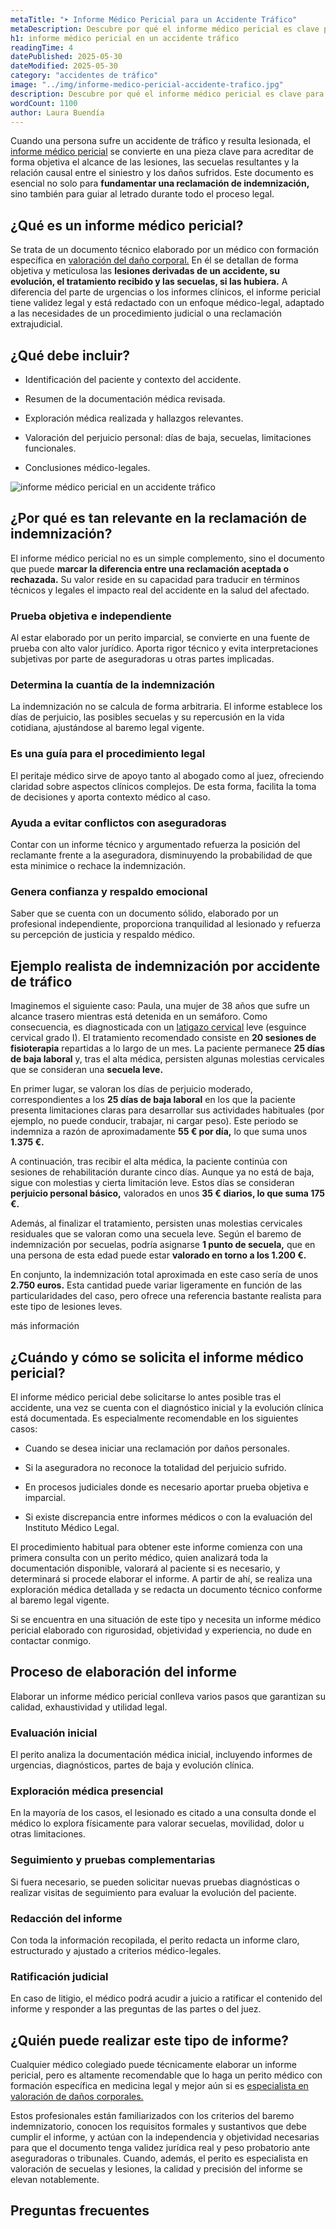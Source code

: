 ```yaml
---
metaTitle: "➤ Informe Médico Pericial para un Accidente Tráfico"
metaDescription: Descubre por qué el informe médico pericial es clave para reclamar una indemnización tras un accidente de tráfico. Qué incluye, quién lo elabora y cuándo solicitarlo.
h1: informe médico pericial en un accidente tráfico
readingTime: 4
datePublished: 2025-05-30
dateModified: 2025-05-30
category: "accidentes de tráfico"
image: "../img/informe-medico-pericial-accidente-trafico.jpg"
description: Descubre por qué el informe médico pericial es clave para reclamar una indemnización tras un accidente de tráfico. Qué incluye, quién lo elabora y cuándo solicitarlo.
wordCount: 1100
author: Laura Buendía
---
```



Cuando una persona sufre un accidente de tráfico y resulta lesionada, el [informe médico pericial](/servicios/informes-medicos-periciales/) se convierte en una pieza clave para acreditar de forma objetiva el alcance de las lesiones, las secuelas resultantes y la relación causal entre el siniestro y los daños sufridos. Este documento es esencial no solo para **fundamentar una reclamación de indemnización,** sino también para guiar al letrado durante todo el proceso legal.

## ¿Qué es un informe médico pericial?

Se trata de un documento técnico elaborado por un médico con formación específica en [valoración del daño corporal.](/servicios/valoracion-dano-corporal/) En él se detallan de forma objetiva y meticulosa las **lesiones derivadas de un accidente, su evolución, el tratamiento recibido y las secuelas, si las hubiera.** A diferencia del parte de urgencias o los informes clínicos, el informe pericial tiene validez legal y está redactado con un enfoque médico-legal, adaptado a las necesidades de un procedimiento judicial o una reclamación extrajudicial.

## ¿Qué debe incluir?

- Identificación del paciente y contexto del accidente.

- Resumen de la documentación médica revisada.

- Exploración médica realizada y hallazgos relevantes.

- Valoración del perjuicio personal: días de baja, secuelas, limitaciones funcionales.

- Conclusiones médico-legales.

<Image
  loading="lazy"
  src={img}
  alt="informe médico pericial en un accidente tráfico"
  width={600}
  height={400}
/>

## ¿Por qué es tan relevante en la reclamación de indemnización?

El informe médico pericial no es un simple complemento, sino el documento que puede **marcar la diferencia entre una reclamación aceptada o rechazada.** Su valor reside en su capacidad para traducir en términos técnicos y legales el impacto real del accidente en la salud del afectado.

### Prueba objetiva e independiente

Al estar elaborado por un perito imparcial, se convierte en una fuente de prueba con alto valor jurídico. Aporta rigor técnico y evita interpretaciones subjetivas por parte de aseguradoras u otras partes implicadas.

### Determina la cuantía de la indemnización

La indemnización no se calcula de forma arbitraria. El informe establece los días de perjuicio, las posibles secuelas y su repercusión en la vida cotidiana, ajustándose al baremo legal vigente.

### Es una guía para el procedimiento legal

El peritaje médico sirve de apoyo tanto al abogado como al juez, ofreciendo claridad sobre aspectos clínicos complejos. De esta forma, facilita la toma de decisiones y aporta contexto médico al caso.

### Ayuda a evitar conflictos con aseguradoras

Contar con un informe técnico y argumentado refuerza la posición del reclamante frente a la aseguradora, disminuyendo la probabilidad de que esta minimice o rechace la indemnización.

### Genera confianza y respaldo emocional

Saber que se cuenta con un documento sólido, elaborado por un profesional independiente, proporciona tranquilidad al lesionado y refuerza su percepción de justicia y respaldo médico.

## Ejemplo realista de indemnización por accidente de tráfico

Imaginemos el siguiente caso: Paula, una mujer de 38 años que sufre un alcance trasero mientras está detenida en un semáforo. Como consecuencia, es diagnosticada con un [latigazo cervical](/accidentes-de-trafico/indemnizacion-por-latigazo-cervical/) leve (esguince cervical grado I). El tratamiento recomendado consiste en **20 sesiones de fisioterapia** repartidas a lo largo de un mes. La paciente permanece **25 días de baja laboral** y, tras el alta médica, persisten algunas molestias cervicales que se consideran una **secuela leve.**

En primer lugar, se valoran los días de perjuicio moderado, correspondientes a los **25 días de baja laboral** en los que la paciente presenta limitaciones claras para desarrollar sus actividades habituales (por ejemplo, no puede conducir, trabajar, ni cargar peso). Este periodo se indemniza a razón de aproximadamente **55 € por día,** lo que suma unos **1.375 €.**

A continuación, tras recibir el alta médica, la paciente continúa con sesiones de rehabilitación durante cinco días. Aunque ya no está de baja, sigue con molestias y cierta limitación leve. Estos días se consideran **perjuicio personal básico,** valorados en unos **35 € diarios, lo que suma 175 €.**

Además, al finalizar el tratamiento, persisten unas molestias cervicales residuales que se valoran como una secuela leve. Según el baremo de indemnización por secuelas, podría asignarse **1 punto de secuela,** que en una persona de esta edad puede estar **valorado en torno a los 1.200 €.**

En conjunto, la indemnización total aproximada en este caso sería de unos **2.750 euros.** Esta cantidad puede variar ligeramente en función de las particularidades del caso, pero ofrece una referencia bastante realista para este tipo de lesiones leves.

<MainCta modifier="service-page">más información</MainCta>

## ¿Cuándo y cómo se solicita el informe médico pericial?

El informe médico pericial debe solicitarse lo antes posible tras el accidente, una vez se cuenta con el diagnóstico inicial y la evolución clínica está documentada. Es especialmente recomendable en los siguientes casos:

- Cuando se desea iniciar una reclamación por daños personales.

- Si la aseguradora no reconoce la totalidad del perjuicio sufrido.

- En procesos judiciales donde es necesario aportar prueba objetiva e imparcial.

- Si existe discrepancia entre informes médicos o con la evaluación del Instituto Médico Legal.

El procedimiento habitual para obtener este informe comienza con una primera consulta con un perito médico, quien analizará toda la documentación disponible, valorará al paciente si es necesario, y determinará si procede elaborar el informe. A partir de ahí, se realiza una exploración médica detallada y se redacta un documento técnico conforme al baremo legal vigente.

Si se encuentra en una situación de este tipo y necesita un informe médico pericial elaborado con rigurosidad, objetividad y experiencia, no dude en contactar conmigo.

<CtaLinks modifier="service-page" />

## Proceso de elaboración del informe

Elaborar un informe médico pericial conlleva varios pasos que garantizan su calidad, exhaustividad y utilidad legal.

### Evaluación inicial

El perito analiza la documentación médica inicial, incluyendo informes de urgencias, diagnósticos, partes de baja y evolución clínica.

### Exploración médica presencial

En la mayoría de los casos, el lesionado es citado a una consulta donde el médico lo explora físicamente para valorar secuelas, movilidad, dolor u otras limitaciones.

### Seguimiento y pruebas complementarias

Si fuera necesario, se pueden solicitar nuevas pruebas diagnósticas o realizar visitas de seguimiento para evaluar la evolución del paciente.

### Redacción del informe

Con toda la información recopilada, el perito redacta un informe claro, estructurado y ajustado a criterios médico-legales.

### Ratificación judicial

En caso de litigio, el médico podrá acudir a juicio a ratificar el contenido del informe y responder a las preguntas de las partes o del juez.

## ¿Quién puede realizar este tipo de informe?

Cualquier médico colegiado puede técnicamente elaborar un informe pericial, pero es altamente recomendable que lo haga un perito médico con formación específica en medicina legal y mejor aún si es [especialista en valoración de daños corporales.](/peritaje-medico/perito-medico-especialista-en-valoracion-de-danos-corporales/)

Estos profesionales están familiarizados con los criterios del baremo indemnizatorio, conocen los requisitos formales y sustantivos que debe cumplir el informe, y actúan con la independencia y objetividad necesarias para que el documento tenga validez jurídica real y peso probatorio ante aseguradoras o tribunales. Cuando, además, el perito es especialista en valoración de secuelas y lesiones, la calidad y precisión del informe se elevan notablemente.

## Preguntas frecuentes

<FAQ faqs={FAQ_INFORME_PERICIAL_ACCIDENTE_TRAFICO} />
